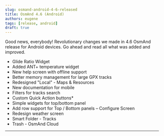 ```yaml
---
slug: osmand-android-4-6-released
title: OsmAnd 4.6 (Android)
authors: eugene
tags: [release, android]
draft: true
---
```



Good news, everybody! 
Revolutionary changes we made in 4.6 OsmAnd release for Android devices. Go ahead and read all what was added and improved.


<!--truncate-->


* Glide Ratio Widget
* Added ANT+ temperature widget
* New help screen with offline support
* Better memory management for large GPX tracks
* Redesigned "Local" - Maps & Resources
* New documentation for mobile
* Filters for tracks search
* Custom Quick Action buttons*
* Simple widgets for top/bottom panel
* Add row support for Top / Bottom panels – Configure Screen
* Redesign weather screen
* Smart Folder - Tracks
* Trash - OsmAnd Cloud

_______________________________________________

<LinksSocial/>
<LinksTelegram/>
<AndroidStore/>
